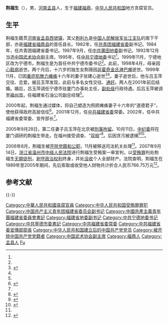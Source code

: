 '''荆福生'''（{{bd|1952年||}}），男，[[河南|河南]][[孟县|孟县]]人，生于[[福建|福建]][[福鼎县|福鼎]]，[[中华人民共和国|中华人民共和国]]地方贪腐官员。

== 生平 ==

荆福生籍贯[[河南省|河南省]][[孟县|孟县]][[西虢镇|西虢镇]]，其父[[荆利九|荆利九]]是[[中国人民解放军长江支队|中国人民解放军长江支队]]的南下干部，亦是[[福建省|福建省]][[福鼎县|福鼎县]]的首任县长。1982年，任[[共青团福建省委|共青团福建省委]]副书记。1984年，任共青团福建省委书记。1987年9月，任[[中共莆田地委|中共莆田地委]]副书记。1992年12月当选[[中国武术协会|中国武术协会]]副主席。1995年，任[[中共宁德地委|中共宁德地委]]书记<ref name=a1/>。1999年11月，宁德地区改为宁德市。荆福生是为首任中共宁德市委书记<ref name=aa1/>{{Rp|34}}。此前，1998年4月，母亲因[[心脏病|心脏病]]逝世。两个月后，十六岁的独生女荆薇因[[非霍奇金氏淋巴瘤|非霍奇金氏淋巴瘤]]逝世。1999年11月，已因[[重症肌無力|重症肌無力]][[瘫痪|瘫痪]]十六年的妻子张建心逝世<ref>{{Cite journal
|last =
|first =
|author =张弘伟、林茂春
|coauthors =
|date =2007
|year =
|month =
|title =《荆福生的公仆情结》
|journal =共产党员（现名：共产党员：下半月）
|volume =
|issue =2000年08期
|pages =18—19
|publisher =中共辽宁省委
|location =辽宁省沈阳市
|issn =0451-0607
|pmid =
|doi =
|bibcode =
|oclc =
|id =
|url =http://www.cnki.com.cn/Article/CJFDTotal-GCDY200008014.htm
|language =Zh-hans
|access-date =2021-07-14
|archive-date =2021-07-17
|archive-url =https://web.archive.org/web/20210717153141/http://www.cnki.com.cn/Article/CJFDTotal-GCDY200008014.htm
|dead-url =no
}}</ref>{{Rp|18、19}}<ref name=aa1/>{{Rp|34}}。妻子逝世后，他与吕玉萍交往、恋爱。被吕玉萍发现，此前与多名女性交往、[[通奸|通奸]]。两人在2001年前后结婚。婚后，吕玉萍调任宁德市驻厦门办事处主任，[[副处级|副处级]]行政待遇。后吕玉萍被调至[[福州市|福州市]]，任福建省石油公司副总经理<ref name=aa1/>{{Rp|34}}。

2000年起，荆福生通过媒体，将自己塑造为照顾瘫痪妻子十六年的“道德君子”，使他获得政府高层信任<ref name="aa1">{{Cite journal
|last =
|first =
|author =阿成、韦娟
|coauthors =
|date =2007
|year =
|month =
|title =《“财色部长”的双面人生》
|journal =共产党员：下半月
|volume =
|issue =2007年第002期
|pages =34
|publisher =中共辽宁省委
|location =辽宁省沈阳市
|issn =0451-0607
|pmid =
|doi =
|bibcode =
|oclc =
|id =
|url =https://www.zhangqiaokeyan.com/academic-journal-cn_communist-party-member-second-half-month_thesis/020129951184.html
|language =Zh-hans
|access-date =2021-07-14
|archive-date =2021-07-14
|archive-url =https://web.archive.org/web/20210714205750/https://www.zhangqiaokeyan.com/academic-journal-cn_communist-party-member-second-half-month_thesis/020129951184.html
|dead-url =no
}}</ref>{{Rp|34}}。2001年12月，任[[中共福建省委|中共福建省委]]常委。2002年，任中共福建省委常委、宣传部长<ref name=a1/>。

2005年9月28日，第二任妻子吕玉萍在北京被[[刑事拘留|刑事拘留]]。10月11日，[[中纪委|中纪委]]将在厦门调研的荆福生带走。在福州接受调查、“[[双规|双规]]”<ref name="a1">{{Cite web |url=http://news.sina.com.cn/c/2005-11-05/03247361727s.shtml |title=福建省委宣传部长荆福生落马 |accessdate=2021-07-15 |author= |date=2005-11-05 |work= |publisher=新浪网，来源：重庆晨报 |language=Zh-hans |archive-date=2021-07-14 |archive-url=https://web.archive.org/web/20210714194025/http://news.sina.com.cn/c/2005-11-05/03247361727s.shtml |dead-url=no }}</ref>。后因贪污被逮捕<ref>{{cite news|title=昔日“政坛新星”的落马|url=http://yuqing.people.com.cn/n/2014/1009/c354318-25798647.html|accessdate=2014-11-20|newspaper=人民网|archive-date=2019-10-29|archive-url=https://web.archive.org/web/20191029174111/http://yuqing.people.com.cn/n/2014/1009/c354318-25798647.html|dead-url=no}}</ref><ref>{{cite news|title=十八大后23名“大老虎”被移送司法 每案或需3年|url=http://news.qq.com/a/20140815/060173.htm|accessdate=2014-11-20|newspaper=腾讯网|archive-date=2019-12-22|archive-url=https://web.archive.org/web/20191222105714/https://news.qq.com/a/20140815/060173.htm|dead-url=no}}</ref>。

2006年8月，荆福生被[[开除党籍和公职|开除党籍和公职]]，11月被移送司法机关处理<ref name=aa1/>{{Rp|34}}。2007年9月14日，[[浙江省温州市中级人民法院|浙江省温州市中级人民法院]]进行荆福生受贿案一审宣判，以[[受贿罪|受贿罪]]判处荆福生[[无期徒刑|无期徒刑]]，[[剥夺政治权利|剥夺政治权利]]终身，并处[[没收|没收]]个人全部财产。法院查明，荆福生在1989年至2005年期间，先后索取或收受他人财物共计折合人民币766.75万元<ref>{{Cite web |url=http://cpc.people.com.cn/GB/64093/64371/6268425.html |title=福建省委原宣传部长荆福生受贿被判无期 |accessdate=2021-07-15 |author= |date=2007-08-15 |work=责任编辑：常雪梅 |publisher=人民网-中国共产党新闻，来源：福建日报 |language=Zh-hans |archive-date=2021-07-14 |archive-url=https://web.archive.org/web/20210714194027/http://cpc.people.com.cn/GB/64093/64371/6268425.html |dead-url=no }}</ref>。

== 参考文献 ==
{{Reflist}}

{{-}}
{{各省级行政区团委书记}}
{{Navboxes
| title  = 荆福生在[[中国武术协会|中国武术协会]]的职务
| list1  =
{{中国武术协会第五届委员会}}
}}

{{Authority control}}
{{DEFAULTSORT:Jing荆}}
[[Category:中華人民共和國貪腐官員|Category:中華人民共和國貪腐官員]]
[[Category:中华人民共和国受贿罪罪犯|Category:中华人民共和国受贿罪罪犯]]
[[Category:中国共产主义青年团福建省委员会副书记|Category:中国共产主义青年团福建省委员会副书记]]
[[Category:中國共產主義青年團福建省委員會書記|Category:中國共產主義青年團福建省委員會書記]]
[[Category:福建省地委副书记|Category:福建省地委副书记]]
[[Category:中共宁德地委书记|Category:中共宁德地委书记]]
[[Category:中共寧德市委書記|Category:中共寧德市委書記]]
[[Category:中共福建省委常委|Category:中共福建省委常委]]
[[Category:中共福建省委宣傳部部長|Category:中共福建省委宣傳部部長]]
[[Category:中华人民共和国建立后的中国共产党党员|Category:中华人民共和国建立后的中国共产党党员]]
[[Category:被开除中国共产党党籍者|Category:被开除中国共产党党籍者]]
[[Category:中国武术协会副主席|Category:中国武术协会副主席]]
[[Category:福鼎人|Category:福鼎人]]
[[Category:孟县人|Category:孟县人]]
[[Category:荊姓|Fu]]